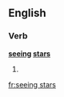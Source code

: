 ==English==

===Verb===
'''[[see]]ing [[star]]s'''

# {{present participle of|[[see stars]]}}

[[fr:seeing stars]]
